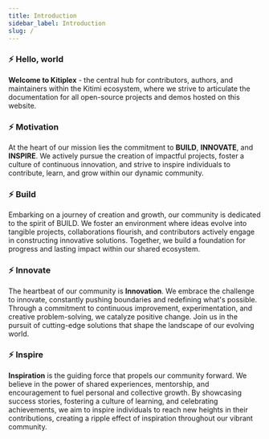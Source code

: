 ```yaml
---
title: Introduction
sidebar_label: Introduction
slug: /
---
```


### ⚡️ Hello, world

 **Welcome to Kitiplex** - the central hub for contributors, authors, and maintainers within the Kitimi ecosystem, where we strive to articulate the documentation for all open-source projects and demos hosted on this website.

### ⚡️ Motivation

At the heart of our mission lies the commitment to __BUILD__, __INNOVATE__, and __INSPIRE__. We actively pursue the creation of impactful projects, foster a culture of continuous innovation, and strive to inspire individuals to contribute, learn, and grow within our dynamic community. 

<!-- Join us in shaping the future through the pillars of building, innovating, and inspiring together. -->

### ⚡️ Build

Embarking on a journey of creation and growth, our community is dedicated to the spirit of BUILD. We foster an environment where ideas evolve into tangible projects, collaborations flourish, and contributors actively engage in constructing innovative solutions. Together, we build a foundation for progress and lasting impact within our shared ecosystem.

### ⚡️ Innovate

The heartbeat of our community is __Innovation__. We embrace the challenge to innovate, constantly pushing boundaries and redefining what's possible. Through a commitment to continuous improvement, experimentation, and creative problem-solving, we catalyze positive change. Join us in the pursuit of cutting-edge solutions that shape the landscape of our evolving world.

### ⚡️ Inspire

__Inspiration__ is the guiding force that propels our community forward. We believe in the power of shared experiences, mentorship, and encouragement to fuel personal and collective growth. By showcasing success stories, fostering a culture of learning, and celebrating achievements, we aim to inspire individuals to reach new heights in their contributions, creating a ripple effect of inspiration throughout our vibrant community.
